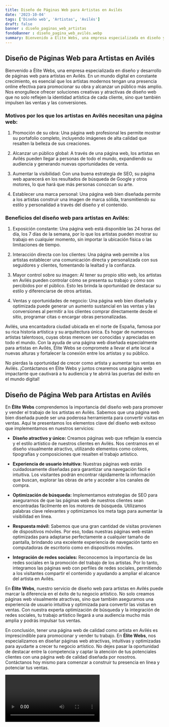 ```yaml
---
title: Diseño de Páginas Web para Artistas en Avilés
date: '2023-10-04'
tags: ['Diseño web', 'Artistas', 'Avilés']
draft: false
banner : diseño_paginas_web_artistas
fondoBanner : diseño_pagina_web_avilés.webp
summary: Bienvenido a Élite Webs, una empresa especializada en diseño y desarrollo de páginas web para artistas en Avilés. En un mundo digital en constante crecimiento, es esencial que los artistas modernos tengan una presencia online efectiva para promocionar su obra y alcanzar un público más amplio. Nos enorgullece ofrecer soluciones creativas y atractivas de diseño web que no solo reflejen la identidad artística de cada cliente, sino que también impulsen las ventas y las conversiones.
---
```


## Diseño de Páginas Web para Artistas en Avilés

Bienvenido a Élite Webs, una empresa especializada en diseño y desarrollo de páginas web para artistas en Avilés. En un mundo digital en constante crecimiento, es esencial que los artistas modernos tengan una presencia online efectiva para promocionar su obra y alcanzar un público más amplio. Nos enorgullece ofrecer soluciones creativas y atractivas de diseño web que no solo reflejen la identidad artística de cada cliente, sino que también impulsen las ventas y las conversiones.

### Motivos por los que los artistas en Avilés necesitan una página web:

1. Promoción de su obra: Una página web profesional les permite mostrar su portafolio completo, incluyendo imágenes de alta calidad que resalten la belleza de sus creaciones.

2. Alcanzar un público global: A través de una página web, los artistas en Avilés pueden llegar a personas de todo el mundo, expandiendo su audiencia y generando nuevas oportunidades de venta.

3. Aumentar la visibilidad: Con una buena estrategia de SEO, su página web aparecerá en los resultados de búsqueda de Google y otros motores, lo que hará que más personas conozcan su arte.

4. Establecer una marca personal: Una página web bien diseñada permite a los artistas construir una imagen de marca sólida, transmitiendo su estilo y personalidad a través del diseño y el contenido.

### Beneficios del diseño web para artistas en Avilés:

1. Exposición constante: Una página web está disponible las 24 horas del día, los 7 días de la semana, por lo que los artistas pueden mostrar su trabajo en cualquier momento, sin importar la ubicación física o las limitaciones de tiempo.

2. Interacción directa con los clientes: Una página web permite a los artistas establecer una comunicación directa y personalizada con sus seguidores y clientes, fomentando la lealtad y la confianza.

3. Mayor control sobre su imagen: Al tener su propio sitio web, los artistas en Avilés pueden controlar cómo se presenta su trabajo y cómo son percibidos por el público. Esto les brinda la oportunidad de destacar su estilo y diferenciarse de otros artistas.

4. Ventas y oportunidades de negocio: Una página web bien diseñada y optimizada puede generar un aumento sustancial en las ventas y las conversiones al permitir a los clientes comprar directamente desde el sitio, programar citas o encargar obras personalizadas.

Avilés, una encantadora ciudad ubicada en el norte de España, famosa por su rica historia artística y su arquitectura única. Es hogar de numerosos artistas talentosos, cuyas obras merecen ser conocidas y apreciadas en todo el mundo. Con la ayuda de una página web diseñada especialmente para artistas en Avilés, Élite Webs se compromete a llevar el arte local a nuevas alturas y fortalecer la conexión entre los artistas y su público.

No pierdas la oportunidad de crecer como artista y aumentar tus ventas en Avilés. ¡Contáctanos en Élite Webs y juntos crearemos una página web impactante que cautivará a tu audiencia y te abrirá las puertas del éxito en el mundo digital!

<GifSeo />

<Cta />

## Diseño de Página Web para Artistas en Avilés

En **Élite Webs** comprendemos la importancia del diseño web para promover y vender el trabajo de los artistas en Avilés. Sabemos que una página web bien diseñada puede ser una poderosa herramienta para convertir visitas en ventas. Aquí te presentamos los elementos clave del diseño web exitoso que implementamos en nuestros servicios:

- **Diseño atractivo y único:** Creamos páginas web que reflejan la esencia y el estilo artístico de nuestros clientes en Avilés. Nos centramos en el diseño visualmente atractivo, utilizando elementos como colores, tipografías y  composiciones que resalten el trabajo artístico.

- **Experiencia de usuario intuitiva:** Nuestras páginas web están cuidadosamente diseñadas para garantizar una navegación fácil e intuitiva. Los visitantes podrán encontrar rápidamente la información que buscan, explorar las obras de arte y acceder a los canales de compra.

- **Optimización de búsqueda:** Implementamos estrategias de SEO para asegurarnos de que las páginas web de nuestros clientes sean encontradas fácilmente en los motores de búsqueda. Utilizamos palabras clave relevantes y optimizamos los meta tags para aumentar la visibilidad en línea.

- **Respuesta móvil:** Sabemos que una gran cantidad de visitas provienen de dispositivos móviles. Por eso, todas nuestras páginas web están optimizadas para adaptarse perfectamente a cualquier tamaño de pantalla, brindando una excelente experiencia de navegación tanto en computadoras de escritorio como en dispositivos móviles.

- **Integración de redes sociales:** Reconocemos la importancia de las redes sociales en la promoción del trabajo de los artistas. Por lo tanto, integramos las páginas web con perfiles de redes sociales, permitiendo a los visitantes compartir el contenido y ayudando a ampliar el alcance del artista en Avilés.

En **Élite Webs**, nuestro servicio de diseño web para artistas en Avilés puede marcar la diferencia en el éxito de tu negocio artístico. No solo creamos páginas web visualmente atractivas, sino que también aseguramos una experiencia de usuario intuitiva y optimizada para convertir las visitas en ventas. Con nuestra experta optimización de búsqueda y la integración de redes sociales, tu trabajo artístico llegará a una audiencia mucho más amplia y podrás impulsar tus ventas.

En conclusión, tener una página web de calidad como artista en Avilés es imprescindible para promocionar y vender tu trabajo. En **Élite Webs**, nos especializamos en diseñar páginas web atractivas, intuitivas y optimizadas para ayudarte a crecer tu negocio artístico. No dejes pasar la oportunidad de destacar entre la competencia y captar la atención de tus potenciales clientes con una página web de calidad diseñada por nosotros. Contáctanos hoy mismo para comenzar a construir tu presencia en línea y potenciar tus ventas.

<Video />

<CtaBot job='Artistas' city='Avilés'/>

<Gmaps query='Avilés+españa+maps' />